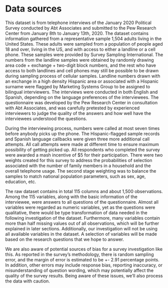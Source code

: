 # Data sources

This dataset is from telephone interviews of the January 2020 Political Survey conducted by Abt Associates and submitted to the Pew Research Center from January 8th to January 13th, 2020. The dataset contains information gathered from a representative sample 1,504 adults living in the United States. These adults were sampled from a population of people aged 18 and over, living in the US, and with access to either a landline or a cell phone. These samples were provided by Survey Sampling International. The numbers from the landline samples were obtained by randomly drawing area code + exchange + two-digit block numbers, and the rest who have access to both landlines and cell phones may still be possible to be drawn during sampling process of cellular samples. Landline numbers drawn with an exchange in a high density Hispanic area or associated with a Hispanic surname were flagged by Marketing Systems Group to be assigned to bilingual interviewers. The interviews were conducted in both English and Spanish, depending on the language preferences of the interviewees. The questionnaire was developed by the Pew Research Center in consultation with Abt Associates, and was carefully pretested by experienced interviewers to judge the quality of the answers and how well have the interviewees understood the questions. 

During the interviewing process, numbers were called at most seven times before anybody picks up the phone. The Hispanic-flagged sample records and Spanish language callbacks were given three more additional call attempts. All call attempts were made at different time to ensure maximum possibility of getting picked up. All respondents who completed the survey were awarded a mash incentive of $5 for their participation. There were two weights created for this survey to address the probabilities of selection associated with the number of family members in a household and the overall telephone usage. The second stage weighting was to balance the samples to match national population parameters, such as sex, age, education, etc.

The raw dataset contains in total 115 columns and about 1,500 observations. Among the 115 variables, along with the basic information of the interviewee, were answers to all questions of the questionnaire. Almost all variables were regarded as numeric variables, yet as the questions were qualitative, there would be type transformation of data needed in the following investigation of the dataset. Furthermore, many variables contain more than half missing values out of all observations, which will be further explained in later sections. Additionally, our investigation will not be using all available variables in the dataset. A selection of variables will be made based on the research questions that we hope to answer. 

We are also aware of potential sources of bias for a survey investigation like this. As reported in the survey's methodology, there is random sampling error, and the margin of error is estimated to be +- 2.91 percentage points. In addition, other errors may include response bias, reporting inaccuracy, or misunderstanding of question wording, which may potentially affect the quality of the survey results. Being aware of these issues, we'll also process the data with caution.


